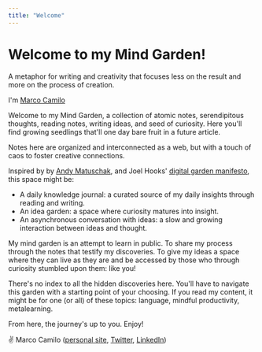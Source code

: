 ```yaml
---
title: "Welcome"
---
```


# Welcome to my Mind Garden!

A metaphor for writing and creativity that focuses less on the result and more on the process of creation.

I'm [Marco Camilo](https://marcocamilo.com)

Welcome to my Mind Garden, a collection of atomic notes, serendipitous thoughts, reading notes, writing ideas, and seed of curiosity. Here you'll find growing seedlings that'll one day bare fruit in a future article.

Notes here are organized and interconnected as a web, but with a touch of caos to foster creative connections.

Inspired by by [Andy Matuschak](https://notes.andymatuschak.org/About_these_notes), and Joel Hooks' [digital garden manifesto](https://joelhooks.com/digital-garden), this space might be:
- A daily knowledge journal: a curated source of my daily insights through reading and writing.
- An idea garden: a space where curiosity matures into insight.
- An asynchronous conversation with ideas: a slow and growing interaction between ideas and thought.

My mind garden is an attempt to learn in public. To share my process through the notes that testify my discoveries. To give my ideas a space where they can live as they are and be accessed by those who through curiosity stumbled upon them: like you!

There's no index to all the hidden discoveries here. You'll have to navigate this garden with a starting point of your choosing. If you read my content, it might be for one (or all) of these topics: language, mindful productivity, metalearning. 

From here, the journey's up to you. Enjoy!

✌️ Marco Camilo ([personal site](https://marcocamilo.com), [Twitter](https://twitter.com/_marcocamilo), [LinkedIn](https://linkedin.com/marcocamilo))
